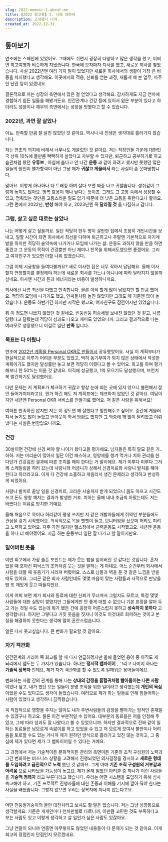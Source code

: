 ```yaml
---
slug: 2022-memoir-1-about-me
title: [2022 회고록] 1. 나에 대하여
description: 고생했다 나야.
created_at: 2022-12-31
---
```


## 톺아보기

연초에는 스페인에 있었어요. 그때에도 쉬면서 굉장히 다양하고 많은 생각을 했고, 어쩌면 회고여행과 비슷하게 지냈습니다. 한국에 오자마자
퇴사를 했고, 새로운 회사를 찾았습니다. 사실 2022년엔 여러 가지 일이 있었지만 새로운 회사에서의 생활이 가장 큰 비중을 차지했다고
생각해요. 이곳에서의 적응, 신뢰를 얻는 과정, 새롭게 해 본 업무, 마주한 난관 등이 있겠네요.

결론적으로 저는 성장의 측면에서 많은 걸 얻었다고 생각해요. 감사하게도 지금 연차에 경험하기 힘든 일들을 해봤거든요. 인간관계나 건강 등에
있어서 잃은 부분이 있다고 하더라도 성장이나 재무의 측면에서는 성장을 맛봤다고 할 수 있습니다.

### 2022년, 과연 잘 살았나

아뇨. 만족할 만큼 잘 살진 않았던 것 같아요. 역시나 내 인생은 생각대로 흘러가지 않습니다.

저는 연초의 의지에 비해서 너무나도 게을렀던 것 같아요. 저는 직장인들 가운데 대한민국 상위 10%에 들만큼 빡빡하게 살았다고 자부할 수
있지만, 퇴근하고 공부하기로 하고 습관처럼 봤던 **유튜브** , 아침에 춥다고 안 나간 **운동** 과 같이 하려고 했지만 못했던 많은
일들의 원인이 불가항력이 아닌 그냥 제가 **귀찮고 게을러서** 라는 사실이 좀 못마땅합니다.

맞아요. 이렇게 하나하나 다 트래킹 하며 살다 보면 짜증 나고 귀찮습니다. 성취감이 그렇게 높지도 않아요. 행복 효용이 꽤나 낮다는 뜻이죠.
그래도 그 고통 속에서 성장할 수 있고, 멈춰있는 것만큼 고통스러운 일도 없기 때문에 더 낮은 고통을 취한다고나 할까요. 그런 면에서
2022년, **반성** 해야 하고, 2023년엔 꼭 **달라질 것** 을 다짐하고 갑니다.

### 그럼, 살고 싶은 대로는 살았나

나는 어떻게 살고 싶을까요. 일단 적당히 한두 명이 살만한 집에서 조용히 개인시간을 보내고, 일할 시간이 되면 회사에서 최선을 다하며
퇴근하고나 주말엔 기본적으로 자기계발을 하지만 적당히 술약속에 나가거나 모임에 나가는 삶. 운동도 과하지 않을 만큼 하면 좋겠고 그 운동의
목적이 건강뿐만 아닌 재미나 친목을 위해서도였으면 좋겠어요. 그리고 여자친구가 있으면 더할 나위 없겠습니다.

그럼 이제 시궁창을 들여다볼까요? 새로 이사한 집은 너무 작아서 답답해요. 올해 이사할지 연장할지를 결정해야 하는데 새로운 회사를 가느냐
아니냐에 따라 달라지지 않을까 싶네요. 이사엔 시간과 돈과 에너지라는 비용이 발생하니까요.

회사에선 나름 최선을 다했고 만족합니다. 물론 아직 할게 많이 남았지만 할 만큼 했어요. 적당히 모임에 나가기도 했고, 인싸들처럼 놀진
않았지만 그래도 제 기준엔 많이 놀았습니다. 운동도 하반기긴 하지만 시작은 했고요, 여자친구도 잠깐이지만 있었습니다.

뭐 이 정도면 나쁘지 않았던 것 같네요. 빈둥빈둥 허송세월 보내진 않았던 것 같고, 나름 달렸다고 달렸는데 적당히 성과도 나오고 재미도
있었으니까. 그리고 결과적으로 나는 여러모로 성장했으니 이걸로 일단 **만족** 입니다.

### 목표는 다 이뤘나

연초에 [2022년 계획을 Personal OKR로 만들어서](https://brunch.co.kr/@dlsghwns/16) 공유했었어요.
사실 이 계획부터가 현실적으로 이루기 어려운 부분도 있었고, 딱히 동기부여가 되지 않은 상태에서 작성한 계획이기도 했지만 달성률만 놓고 보면
적당히 이뤘다고 볼 수 있어요. 회고를 하며 평가해보니 한 50%는 이룬 것 같네요. 이직에 성공했고, 1억 모으기도 달성했으며, 브런치 북
발간하기도 달성했어요.

다만 문제는 저 계획표가 체크하기 귀찮고 항상 눈에 띄는 곳에 있지 않으니 불편해서 잘 안 들어가지더라고요. 뭔가 하긴 해도 저 계획표에는
체크하지 않았던 것 같아요. 여담이지만 내년엔 Personal OKR 서비스를 만들기로 했어요. 저 같은 사람을 위해서요!

여하튼 만족하진 않지만 저는 이 정도면 꽤 잘했다고 칭찬해주고 싶어요. 중간에 게을러져서 놀기도 많이 놀았고 번아웃이 와서 방황도 했지만 그
와중에 꽤 많이 달려왔고 이뤄냈다는 사실은 변함없으니까요.

### 건강

30살이면 건강에 신경 써야 할 나이가 왔다고들 평가해요. 남자들은 특히 탈모 같은 거.. 하하. 저는 머리숱이 많아서 일단 이건 패스하고,
영양제를 챙겨 먹거나 치아 관리를 한다던가 건강검진 결과에 따른 조치를 해야 한다는 거 말이에요. 제가 미루다 미루다 그저께 스케일링을 하러
갔는데 사랑니와 어금니가 상해서 신경치료와 사랑니 발치를 해야 한다고 하더라고요. 이게 다 건강에 소홀하고 게을러서 생긴 문제라고 생각하고
반성하게 되었어요.

사랑니 발치로 끝날 일을 신경치료, 크라운 시술까지 받게 되었으니 몸도 아프고 시간도 쓰고 돈도 왕창 깨지는 결과가 발생한 거죠. 치아는
올해 내내 조금씩 아팠는데도 저는 바쁘다는 이유로 방치한 거예요.

올해 처음으로 목이나 허리같이 평생 쓰지만 저 같은 개발자들에게 쥐약인 부분들에도 관심을 갖기 시작했어요. 의식적으로 목을 빳빳이 들고,
모니터암을 샀으며 허리도 펴려고 노력하고 있어요. 자주 가진 않지만 헬스장에서 근력운동도 시작했고요. 내년엔 운동을 하나 더 해야겠어요.
지금 하는 운동부터 일단 잘 나가고 할 말이지만요.

### 잃어버린 웃음

이번 회고에서 가장 슬픈 포인트는 제가 웃는 법을 잃어버린 것 같다는 것입니다. 혼자 있을 때 호아킨 피닉스의 조커처럼 웃는 것을 말하는 게
아녜요. 어느 순간부터 회사에서 사람을 대할 때 웃음기가 사라져 버렸어요. 스스로 남들과 벽을 둔 것 같은 느낌을 받을 때도 있어요. 그리곤
같은 회사 사람인데도 몇몇 마음이 맞는 사람들과 사적으로 만났을 땐 또 재밌게 웃고 떠들지만요.

이게 어찌 보면 제가 회사와 동료에 대한 신뢰가 무너져서 그럴지도 모르고, 특정 몇몇 사람들에 대한 실망이 쌓였지만 그들에게만 안 좋게 대할
수 없으니 기본 표정을 깔아 두고 가는 것일 수도 있는데 뭐가 됐든 간에 굉장히 어른스럽지 못하고 **성숙하지 못하다** 고 생각합니다.
하지만 그렇다고 거짓 웃음을 짓자니 이것도 이것대로 회피하는 것이고 본질을 해결하지 못한다는 생각에 많이 혼란스럽습니다.

얼른 다시 웃고싶습니다. 큰 변화가 필요할 것 같아요.

### 자기 객관화

인간관계와 커리어 쪽 회고를 할 때 다시 언급하겠지만 올해 들었던 용어 중 아직도 제 뇌리에서 맴도는 두 가지가 있습니다. 하나는 **정서적
뱀파이어** , 그리고 나머지 하나는 **기술적 정복자** 인데요, 제가 자기 객관화를 할 수 있도록 일깨워준 용어들이에요.

변화하는 사람 간의 관계를 통해 나는 **상대의 감정을 흡혈귀처럼 빨아들이는 나쁜 사람** 이었나 싶고, 내가 했던 모든 일들이 분명 조직을
위한 일이라고 생각했는데 **개인의 욕심** 이었을 수도 있다고도 생각이 들었습니다. 여러모로 제가 하는 일들로 인해 힘들어하는 사람이
있었다고 생각하니 끔찍했습니다.

꼭 직접적으로 영향을 주지는 않아도 내가 주변사람들의 감정을 빨아가는 암적인 존재일 수 있겠구나 하고요. 물론 이건 부분적일 수 있어요.
대부분의 동료들은 저를 인정해 주었고, 그에 따라 성과도 잘 나왔다고 볼 수 있었으니까. 하지만 결과적으로 진짜 같이 일하는 동료들은
남모르게 속앓이를 하고 있었을 수 있고 저 모르게 모여서 불만이나 어려움을 토로할 수도 있는 거니까 제가 원하던 방식으로 흘러가고 있진 않는
것이고, 그 중심에 제가 있다면 제가 그 뱀파이어일 수 있다는 거예요.

그 과정에서 저는 기술적이든 문화적이든 관리의 측면이든 기존의 조직 구성원의 노력과 그간 변화하는 비즈니스 상황을 고려해서 진행되었던
의사결정을 경시하고 **새로운 형태를 도입하려고 급진적으로 노력** 했던 것 같아요. 그게 아마 **기존 조직 구성원의 거부감과 어려움**
으로 나타났을 가능성이 높고요. 제가 올해 읽었던 아티클 중 하나가 이런 사람들을 **기술적 정복자** 라고 부른다라고 했습니다. 우리는
어떤 시스템을 도입하기 위해 심사숙고해야 하고, 기존 프로젝트 진행자들에 대한 존중과 이해를 기저에 깔아 둬야 한다는 사실을 배웠습니다.
그렇지 않으면 우리는 정복자에 지나지 않는다고요.

---

어떤 천둥벌거숭이의 불만 대잔치라고 보셔도 할 말은 없습니다. 저는 그냥 성장통으로 생각할게요. 기준은 개개인마다 천차만별로 다르니까,
이만큼 고민한 것도 부족하다고 보는 사람도 있고 이렇게 생각하고 살 일인가 싶은 사람도 있잖아요.

그냥 연말이 되니까 연중엔 아무렇지도 않았던 내용들이 다 문제가 되는 것 같아요. 이게 회고의 장점인지 단점인지 모르겠네요.
